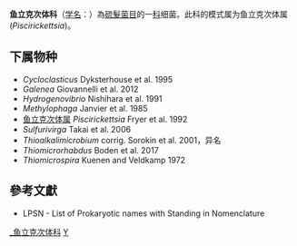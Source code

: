{{Automatic taxobox
| taxon = Piscirickettsiaceae
| authority = Fryer and Lannan, 2005
| type genus = 鱼立克次体属<br>''Piscirickettsia''
| type genus authority = Fryer et al., 1992
}}
'''鱼立克次体科'''（[[学名|学名]]：{{lang|la|''Piscirickettsiaceae''}}）為[[硫髮菌目|硫髮菌目]]的一[[科|科]]细菌。此科的模式属为鱼立克次体属(''Piscirickettsia'')。

==下属物种==
* ''Cycloclasticus'' Dyksterhouse et al. 1995
* ''Galenea'' Giovannelli et al. 2012
* ''Hydrogenovibrio'' Nishihara et al. 1991
* ''Methylophaga'' Janvier et al. 1985
* [[鱼立克次体属|鱼立克次体属]] ''Piscirickettsia'' Fryer et al. 1992
* ''Sulfurivirga'' Takai et al. 2006
* ''Thioalkalimicrobium'' corrig. Sorokin et al. 2001，异名
* ''Thiomicrorhabdus'' Boden et al. 2017
* ''Thiomicrospira'' Kuenen and Veldkamp 1972

==參考文獻==
{{reflist}}
* LPSN - List of Prokaryotic names with Standing in Nomenclature

{{taxonbar}}

[[Category:_鱼立克次体科|]]
[[Category:2005年描述的分类群|Y]]